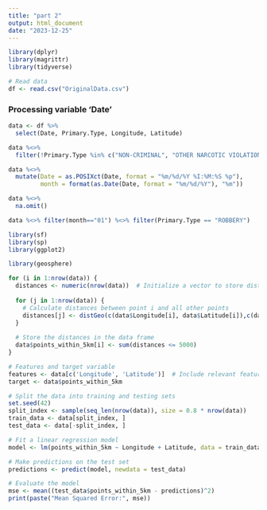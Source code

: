 ```yaml
---
title: "part 2"
output: html_document
date: "2023-12-25"
---
```

```r
library(dplyr)
library(magrittr)
library(tidyverse)
```

```r
# Read data
df <- read.csv("OriginalData.csv")
```

### Processing variable 'Date'

```r
data <- df %>% 
  select(Date, Primary.Type, Longitude, Latitude)

data %<>% 
  filter(!Primary.Type %in% c("NON-CRIMINAL", "OTHER NARCOTIC VIOLATION", "PUBLIC INDECENCY", "HUMAN TRAFFICKING", "OBSCENITY"))

data %<>% 
  mutate(Date = as.POSIXct(Date, format = "%m/%d/%Y %I:%M:%S %p"),
         month = format(as.Date(Date, format = "%m/%d/%Y"), "%m"))

data %<>%  
  na.omit()

data %<>% filter(month=="01") %<>% filter(Primary.Type == "ROBBERY")
```

```r
library(sf)
library(sp)
library(ggplot2)

library(geosphere)

```

```r
for (i in 1:nrow(data)) {
  distances <- numeric(nrow(data))  # Initialize a vector to store distances for each point
  
  for (j in 1:nrow(data)) {
    # Calculate distances between point i and all other points
    distances[j] <- distGeo(c(data$Longitude[i], data$Latitude[i]),c(data$Longitude[j], data$Latitude[j]))
  }
  
  # Store the distances in the data frame
  data$points_within_5km[i] <- sum(distances <= 5000)
}
```




```r
# Features and target variable
features <- data[c('Longitude', 'Latitude')]  # Include relevant features
target <- data$points_within_5km

# Split the data into training and testing sets
set.seed(42)
split_index <- sample(seq_len(nrow(data)), size = 0.8 * nrow(data))
train_data <- data[split_index, ]
test_data <- data[-split_index, ]

# Fit a linear regression model
model <- lm(points_within_5km ~ Longitude + Latitude, data = train_data)

# Make predictions on the test set
predictions <- predict(model, newdata = test_data)

# Evaluate the model
mse <- mean((test_data$points_within_5km - predictions)^2)
print(paste("Mean Squared Error:", mse))

```